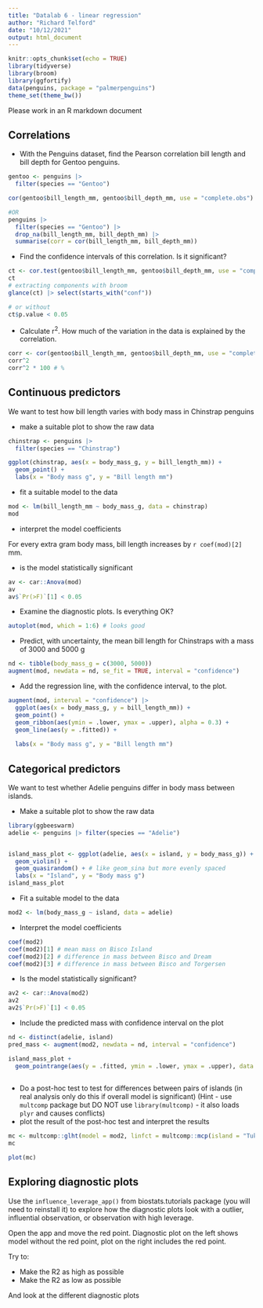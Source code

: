 ```yaml
---
title: "Datalab 6 - linear regression"
author: "Richard Telford"
date: "10/12/2021"
output: html_document
---
```


```r
knitr::opts_chunk$set(echo = TRUE)
library(tidyverse)
library(broom)
library(ggfortify)
data(penguins, package = "palmerpenguins")
theme_set(theme_bw())
```

Please work in an R markdown document

## Correlations

- With the Penguins dataset, find the Pearson correlation bill length and bill depth for Gentoo penguins.

```r
gentoo <- penguins |> 
  filter(species == "Gentoo")

cor(gentoo$bill_length_mm, gentoo$bill_depth_mm, use = "complete.obs")

#OR
penguins |> 
  filter(species == "Gentoo") |> 
  drop_na(bill_length_mm, bill_depth_mm) |> 
  summarise(corr = cor(bill_length_mm, bill_depth_mm))
```


- Find the confidence intervals of this correlation. Is it significant?

```r
ct <- cor.test(gentoo$bill_length_mm, gentoo$bill_depth_mm, use = "complete.obs")
ct
# extracting components with broom
glance(ct) |> select(starts_with("conf"))

# or without
ct$p.value < 0.05
```


- Calculate r^2^. How much of the variation in the data is explained by the correlation.

```r
corr <- cor(gentoo$bill_length_mm, gentoo$bill_depth_mm, use = "complete.obs")
corr^2
corr^2 * 100 # %

```



## Continuous predictors

We want to test how bill length varies with body mass in Chinstrap penguins

- make a suitable plot to show the raw data

```r
chinstrap <- penguins |> 
  filter(species == "Chinstrap")

ggplot(chinstrap, aes(x = body_mass_g, y = bill_length_mm)) +
  geom_point() +
  labs(x = "Body mass g", y = "Bill length mm")
```


- fit a suitable model to the data

```r
mod <- lm(bill_length_mm ~ body_mass_g, data = chinstrap)
mod
```

- interpret the model coefficients

For every extra gram body mass, bill length increases by `r coef(mod)[2]` mm.

- is the model statistically significant

```r
av <- car::Anova(mod)
av
av$`Pr(>F)`[1] < 0.05
```

- Examine the diagnostic plots. Is everything OK?

```r
autoplot(mod, which = 1:6) # looks good
```


- Predict, with uncertainty, the mean bill length for Chinstraps with a mass of 3000 and 5000 g

```r
nd <- tibble(body_mass_g = c(3000, 5000))
augment(mod, newdata = nd, se_fit = TRUE, interval = "confidence")

```

- Add the regression line, with the confidence interval, to the plot.

```r
augment(mod, interval = "confidence") |> 
  ggplot(aes(x = body_mass_g, y = bill_length_mm)) +
  geom_point() +
  geom_ribbon(aes(ymin = .lower, ymax = .upper), alpha = 0.3) +
  geom_line(aes(y = .fitted)) +
  
  labs(x = "Body mass g", y = "Bill length mm")
```



## Categorical predictors

We want to test whether Adelie penguins differ in body mass between islands.

- Make a suitable plot to show the raw data

```r
library(ggbeeswarm)
adelie <- penguins |> filter(species == "Adelie")


island_mass_plot <- ggplot(adelie, aes(x = island, y = body_mass_g)) +
  geom_violin() +
  geom_quasirandom() + # like geom_sina but more evenly spaced
  labs(x = "Island", y = "Body mass g")
island_mass_plot
```


- Fit a suitable model to the data

```r
mod2 <- lm(body_mass_g ~ island, data = adelie)
```


- Interpret the model coefficients

```r
coef(mod2) 
coef(mod2)[1] # mean mass on Bisco Island
coef(mod2)[2] # difference in mass between Bisco and Dream
coef(mod2)[3] # difference in mass between Bisco and Torgersen 

```


- Is the model statistically significant?

```r
av2 <- car::Anova(mod2)
av2
av2$`Pr(>F)`[1] < 0.05
```


- Include the predicted mass with confidence interval on the plot

```r
nd <- distinct(adelie, island)
pred_mass <- augment(mod2, newdata = nd, interval = "confidence")

island_mass_plot +
  geom_pointrange(aes(y = .fitted, ymin = .lower, ymax = .upper), data = pred_mass, colour = "red", size = 1.5)
  
```


- Do a post-hoc test to test for differences between pairs of islands (in real analysis only do this if overall model is significant) (Hint - use `multcomp` package but DO NOT use `library(multcomp)` - it also loads `plyr` and causes conflicts)
- plot the result of the post-hoc test and interpret the results

```r

mc <- multcomp::glht(model = mod2, linfct = multcomp::mcp(island = "Tukey"))
mc

plot(mc)
```



## Exploring diagnostic plots

Use the `influence_leverage_app()` from biostats.tutorials package (you will need to reinstall it) to explore how the diagnostic plots look with a outlier, influential observation, or observation with high leverage.

Open the app and move the red point. Diagnostic plot on the left shows model without the red point, plot on the right includes the red point.

Try to:

- Make the R2 as high as possible
- Make the R2 as low as possible

And look at the different diagnostic plots


